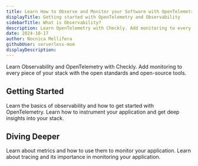 ```yaml
---
title: Learn How to Observe and Monitor your Software with OpenTelemetry
displayTitle: Getting started with OpenTelemetry and Observability
sidebarTitle: What is Observability?
description: Learn OpenTelemetry with Checkly. Add monitoring to every piece of your stack with the open standards and open-source tools.
date: 2024-10-17
author: Nocnica Mellifera
githubUser: serverless-mom
displayDescription:
---
```


Learn Observability and OpenTelemetry with Checkly. Add monitoring to every piece of your stack with the open standards 
and open-source tools.

## Getting Started

<CardGroup cols={2}>
  <Card
    title="Getting started with Observability"
    icon="/learn/icons/opentelemetry-logo.svg"
    href="/learn/opentelemetry/getting-started-with-observability/"
  >
    Learn the basics of observability and how to get started with OpenTelemetry.
  </Card>
  <Card
    title="How to instrument your application stack."
    icon="/learn/icons/opentelemetry-logo.svg"
    href="/learn/opentelemetry/how-to-instrument/"
  >
    Learn how to instrument your application and get deep insights into your stack.
  </Card>
</CardGroup>

## Diving Deeper

<CardGroup cols={2}>
  <Card
    title="Metrics"
    href="/learn/opentelemetry/metrics/"
  >
    Learn about metrics and how to use them to monitor your application.
  </Card>
  <Card
    title="Traces"
    href="/learn/opentelemetry/traces/"
  >
    Learn about tracing and its importance in monitoring your application.
  </Card>
</CardGroup>
